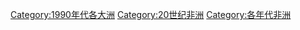 {{DecadeCategoryNav|decade=1990|topic=非洲}}

[[Category:1990年代各大洲|Category:1990年代各大洲]]
[[Category:20世纪非洲|Category:20世纪非洲]]
[[Category:各年代非洲|Category:各年代非洲]]